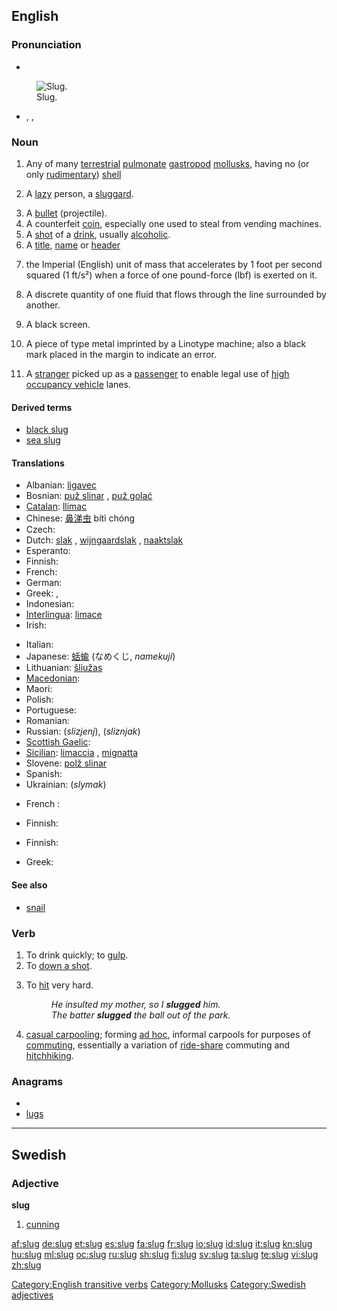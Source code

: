 ==English==

===Pronunciation===
* {{audio|En-us-slug.ogg|Audio (US)}}
[[Image:Arion lusitanicus eating.jpg|thumb|Slug.]]
* {{enPR|slŭg}}, {{IPA|/slʌɡ/}}, {{SAMPA|/slVg/}}
*: {{rhymes|ʌɡ}}

===Noun===
{{en-noun}}
{{wikipedia|Slug (disambiguation)|slug}}

# Any of many [[terrestrial]] [[pulmonate]] [[gastropod]] [[mollusk]]s, having no (or only [[rudimentary]]) [[shell]]
# {{slang}} A [[lazy]] person, a [[sluggard]].
# A [[bullet]]  (projectile).
# A counterfeit [[coin]], especially one used to steal from vending machines.
# A [[shot]] of a [[drink]], usually [[alcoholic]].
# A [[title]], [[name]] or [[header]]
# {{physics|rarely used}} the Imperial (English) unit of mass that accelerates by 1 foot per second squared (1 ft/s²) when a force of one pound-force (lbf) is exerted on it.
# {{rfv-sense|what does this mean?}} A discrete quantity of one fluid that flows through the line surrounded by another.
# {{context|television editing}} A black screen.
# {{metal typesetting}} A piece of type metal imprinted by a Linotype machine; also a black mark placed in the margin to indicate an error.
# {{context|regional}} A [[stranger]] picked up as a [[passenger]] to enable legal use of [[high occupancy vehicle]] lanes.

====Derived terms====
* [[black slug]]
* [[sea slug]]

====Translations====
{{trans-top|gastropod}}
* Albanian: [[ligavec]]
* Bosnian: [[puž slinar]] {{m}}, [[puž golać]] {{m}}
* [[Catalan]]: [[llimac]] {{m}}
* Chinese: [[鼻涕虫]] bítì chóng
* Czech: {{t-|cs|slimák}}
* Dutch: [[slak]] {{f}}, [[wijngaardslak]] {{f}}, [[naaktslak]] {{f}}
* Esperanto: {{t-|eo|limako|xs=Esperanto}}
* Finnish: {{t+|fi|etana}}
* French: {{t+|fr|limace|f}}
* German: {{t+|de|Nacktschnecke|f}}
* Greek: {{t|el|γυμνοσάλιαγκας|n|tr=gymnosáliagkas}}, {{qualifier|scientific}} {{t|el|λείμαξ|m|tr=leímaks}}
* Indonesian: {{t+|id|siput|xs=Indonesian}}
* [[Interlingua]]: [[limace]]
* Irish: {{t+|ga|seilide|m|xs=Irish}}
{{trans-mid}}
* Italian: {{t+|it|lumaca|f}}
* Japanese: [[蛞蝓]] (なめくじ, ''namekuji'')
* Lithuanian: [[šliužas]] {{m}}
* [[Macedonian]]: {{t-|mk|голич|m|tr=gólič}}
* Maori: {{t-|mi|putoko|xs=Maori}}
* Polish: {{t+|pl|ślimak|m}}
* Portuguese: {{t+|pt|lesma|f}}
* Romanian: {{t+|ro|melc|m}}
* Russian: {{t+|ru|слизень|m}} (''slizjenj''), {{t+|ru|слизняк|m}} (''sliznjak'')
* [[Scottish Gaelic]]: {{t|gd|seilcheag|f}}
* [[Sicilian]]: [[limaccia]] {{f}} , [[mignatta]] {{f}}
* Slovene: [[polž slinar]] {{m}}
* Spanish: {{t+|es|babosa|f}}
* Ukrainian: {{t+|uk|слимак|m}} (''slymak'')
{{trans-bottom}}

{{trans-see|lazy person|sluggard}}

{{trans-top|bullet}}
*French : {{t+|fr|pruneau|m}}
{{trans-mid}}
{{trans-bottom}}

{{trans-top|counterfeit coin}}
* Finnish: {{t-|fi|prikka}}
{{trans-mid}}
{{trans-bottom}}

{{trans-top|shot of drink}}
* Finnish: {{t+|fi|huikka}}
{{trans-mid}}
* Greek: {{t|el|σφηνάκι|n|tr=sfináki}}
{{trans-bottom}}

====See also====
* {{sense|gastropod}} [[snail]]

===Verb===
{{en-verb|slug|g|ed}}

# To drink quickly; to [[gulp]].
# To [[down a shot]].
# {{transitive}} To [[hit]] very hard.
#: ''He insulted my mother, so I '''slugged''' him.''
#: ''The batter '''slugged''' the ball out of the park.''
# [[casual carpool]]ing; forming [[ad hoc]], informal carpools for purposes of [[commuting]], essentially a variation of [[carpool|ride-share]] commuting and [[hitchhiking]].

===Anagrams===
* {{alphagram|glsu}}
* [[lugs#English|lugs]]

[[Category:English transitive verbs]]

----

==Swedish==

===Adjective===
'''slug'''

# [[cunning]]

[[Category:Mollusks]]
[[Category:Swedish adjectives]]

[[af:slug]]
[[de:slug]]
[[et:slug]]
[[es:slug]]
[[fa:slug]]
[[fr:slug]]
[[io:slug]]
[[id:slug]]
[[it:slug]]
[[kn:slug]]
[[hu:slug]]
[[ml:slug]]
[[oc:slug]]
[[ru:slug]]
[[sh:slug]]
[[fi:slug]]
[[sv:slug]]
[[ta:slug]]
[[te:slug]]
[[vi:slug]]
[[zh:slug]]